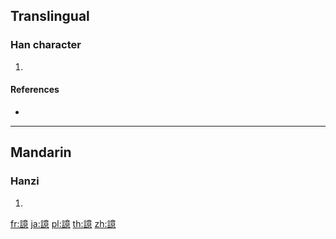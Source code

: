 {{character info/new}}
==Translingual==

===Han character===
{{Han char|rn=149|rad=言|as=13|sn=20|four=|canj=YRYTP}}

# {{defn|Han|sort=言13}}

====References====
* {{Han ref|kx=1183.090|dkj=36013|dj=1646.040|hdz=64025.130|uh=8B69|ud=35689}}

----

==Mandarin==

===Hanzi===
{{cmn-hanzi|pin=[[xià]] ([[xia4]]), [[yī]] ([[yi1]])|wg=hsia<sup>4</sup>, i<sup>1</sup>}}

# {{defn|lang=cmn|sort=言13}}

[[fr:譩]]
[[ja:譩]]
[[pl:譩]]
[[th:譩]]
[[zh:譩]]